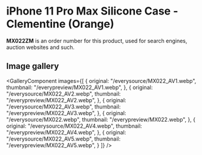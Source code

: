 
# iPhone 11 Pro Max Silicone Case - Clementine (Orange)

<Callout type='info' emoji='👉🏻'>**MX022ZM** is an order number for this product, used for search engines, auction websites and such.</Callout>

## Image gallery

<GalleryComponent
    images={[
      {
        original: "/everysource/MX022_AV1.webp",
        thumbnail: "/everypreview/MX022_AV1.webp",
      },
      {
        original: "/everysource/MX022_AV2.webp",
        thumbnail: "/everypreview/MX022_AV2.webp",
      },
      {
        original: "/everysource/MX022_AV3.webp",
        thumbnail: "/everypreview/MX022_AV3.webp",
      },
      {
        original: "/everysource/MX022.webp",
        thumbnail: "/everypreview/MX022.webp",
      },
      {
        original: "/everysource/MX022_AV4.webp",
        thumbnail: "/everypreview/MX022_AV4.webp",
      },
      {
        original: "/everysource/MX022_AV5.webp",
        thumbnail: "/everypreview/MX022_AV5.webp",
      }
    ]}
  />
